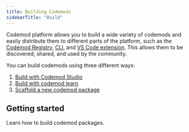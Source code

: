 ```yaml
---
title: Building Codemods
sidebarTitle: "Build"
---
```


Codemod platform allows you to build a wide variety of codemods and easily distribute them to different parts of the platform, such as the [Codemod Registry](/codemod-registry), [CLI](/deploying-codemods/cli), and [VS Code extension](/deploying-codemods/vsce). This allows them to be discovered, shared, and used by the community.

You can build codemods using three different ways:

1. [Build with Codemod Studio](/building-codemods/codemod-studio#building-codemods-with-codemod-studio)
2. [Build with codemod learn](/guides/building-codemods/build-package#building-with-codemod-learn)
3. [Scaffold a new codemod package](/guides/building-codemods/build-package#scaffolding-a-codemod-package)

## Getting started

<Card title="Building codemods ->" icon="screwdriver-wrench" href="/guides/building-codemods/package-requirements">
  Learn how to build codemod packages.
</Card>
